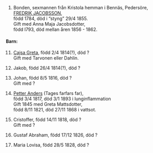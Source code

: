 \newpage
\renewcommand\partcontent{PETTERSON 1784-1893}

\hypertarget{1}{}

\

1. Bonden, sexmannen från Kristola hemman i Bennäs, Pedersöre, [FREDRIK JACOBSSON](#0),  
  född 1784, död i "styng" 29/4 1855.  
  Gift med Anna Maja Jacobsdotter,  
  född I793, död mellan åren 1856 - 1862.

#### Barn:

11. [Cajsa Greta](#11), född 2/4 1814(?), död ?  
  Gift med Tarvonen eller Dahlin.

12. Jakob, född 26/4 1814(?), död ?

13. Johan, född 8/5 1816, död ?  
    Gift med ?

14. [Petter Anders](#14) (Tages farfars far),  
  född 3/4 1817, död 3/1 1893 i lunginflammation  
  Gift 1845 med Greta Mattsdotter,  
  född 8/11 1821, död 27/11 1868 i vattsot.

15. Cristoffer, född 14/11 1818, död ?  
    Gift med ?

16. Gustaf Abraham, född 17/12 1826, död ?

17. Maria Lovisa, född 28/5 1828, död ?
